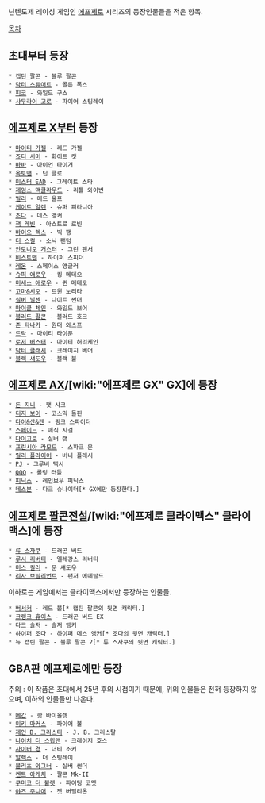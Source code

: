 닌텐도제 레이싱 게임인 [[에프제로]] 시리즈의 등장인물들을 적은 항목.

[[목차]]

== 초대부터 등장 ==
 * [[캡틴 팔콘]] - 블루 팔콘 
 * [[닥터 스튜어트]] - 골든 폭스
 * [[피코]] - 와일드 구스
 * [[사무라이 고로]] - 파이어 스팅레이

== [[에프제로 X]]부터 등장 ==
 * [[마이티 가젤]] - 레드 가젤
 * [[죠디 서머]] - 화이트 캣
 * [[바바]] - 아이언 타이거
 * [[옥토맨]] - 딥 클로
 * [[미스터 EAD]] - 그레이트 스타
 * [[제임스 맥클라우드]] - 리틀 와이번
 * [[빌리]] - 매드 울프
 * [[케이트 알렌]] - 슈퍼 피라니아
 * [[조다]] - 데스 앵커
 * [[잭 레빈]] - 아스트로 로빈
 * [[바이오 렉스]] - 빅 팽
 * [[더 스컬]] - 소닉 팬텀
 * [[안토니오 거스터]] - 그린 팬서
 * [[비스트맨]] - 하이퍼 스피더
 * [[레온]] - 스페이스 앵글러
 * [[슈퍼 애로우]] - 킹 메테오
 * [[미세스 애로우]] - 퀸 메테오
 * [[고마&시오]] - 트윈 노리타
 * [[실버 닐센]] - 나이트 썬더
 * [[마이클 체인]] - 와일드 보어
 * [[블러드 팔콘]] - 블러드 호크
 * [[존 타나카]] - 원더 와스프
 * [[드락]] - 마이티 타이푼
 * [[로저 버스터]] - 마이티 허리케인
 * [[닥터 클래시]] - 크레이지 베어
 * [[블랙 섀도우]] - 블랙 불

== [[에프제로 AX]]/[wiki:"에프제로 GX" GX]에 등장 ==
 * [[돈 지니]] - 팻 샤크
 * [[디지 보이]] - 코스믹 돌핀
 * [[다이&산&겐]] - 핑크 스파이더
 * [[스페이드]] - 매직 시걸
 * [[다이고로]] - 실버 랫
 * [[프린시아 라모드]] - 스파크 문
 * [[릴리 플라이어]] - 버니 플래시
 * [[미 공군 항공구조사|PJ]] - 그루비 택시
 * [[QQQ]] - 롤링 터틀
 * [[피닉스]] - 레인보우 피닉스
 * [[데스본]] - 다크 슈나이더[* GX에만 등장한다.]

== [[에프제로 팔콘전설]]/[wiki:"에프제로 클라이맥스" 클라이맥스]에 등장 ==
 * [[류 스자쿠]] - 드래곤 버드
 * [[루시 리버티]] - 엘레강스 리버티
 * [[미스 킬러]] - 문 섀도우
 * [[리사 브릴리언트]] - 팬저 에메랄드

이하로는 게임에서는 클라이맥스에서만 등장하는 인물들.

 * [[버서커]] - 레드 불[* 캡틴 팔콘의 뒷면 캐릭터.]
 * [[크랭크 휴이스]] - 드래곤 버드 EX
 * [[다크 솔저]] - 솔저 앵커
 * 하이퍼 조다 - 하이퍼 데스 앵커[* 조다의 뒷면 캐릭터.]
 * 뉴 캡틴 팔콘 - 블루 팔콘 2[* 류 스자쿠의 뒷면 캐릭터.]

== GBA판 에프제로에만 등장 ==
주의 : 이 작품은 초대에서 25년 후의 시점이기 때문에, 위의 인물들은 전혀 등장하지 않으며, 이하의 인물들만 나온다.

 * [[메간]] - 핫 바이올렛
 * [[미키 마커스]] - 파이어 볼
 * [[제인 B. 크리스티]] - J. B. 크리스탈
 * [[나이치 더 스윕맨]] - 크레이지 호스
 * [[사이버 경]] - 더티 조커
 * [[알렉스]] - 더 스팅레이
 * [[블리츠 와그너]] - 실버 썬더
 * [[켄트 아케치]] - 팔콘 Mk-II
 * [[쿠미코 더 뷸렛]] - 파이팅 코멧
 * [[야즈 주니어]] - 젯 버밀리온
